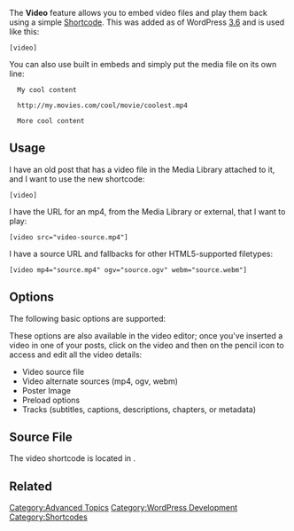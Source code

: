 {{Languages|
{{en|Video Shortcode}}
{{it|Shortcode Video}}
{{ja|Video Shortcode}}
}}

The '''Video''' feature allows you to embed video files and play them back using a simple [[Shortcode]]. This was added as of WordPress [[Version 3.6|3.6]] and is used like this:

 [video]

You can also use built in embeds and simply put the media file on its own line:

<pre>
  My cool content

  http://my.movies.com/cool/movie/coolest.mp4

  More cool content
</pre>

== Usage ==

I have an old post that has a video file in the Media Library attached to it, and I want to use the new shortcode: 

 [video]

I have the URL for an mp4, from the Media Library or external, that I want to play: 

 [video src="video-source.mp4"]

I have a source URL and fallbacks for other HTML5-supported filetypes:

 [video mp4="source.mp4" ogv="source.ogv" webm="source.webm"]

== Options ==

The following basic options are supported:

{{Parameter|src|string|The source of your video file. If not included it will auto-populate with the first video file attached to the post. You can use the following options to define specific filetypes, allowing for graceful fallbacks:<ul><li> 'mp4', 'm4v', 'webm', 'ogv', 'wmv', 'flv'</li></ul>|optional|First video file attached to the post}}

{{Parameter|poster|string|Defines image to show as placeholder before the media plays.|optional}}

{{Parameter|loop|string|Allows for the looping of media. Defaults to "off".<ul><li> "off" - ("default") does not loop the media</li><li> "on" - media will loop to beginning when finished and automatically continue playing</li></ul>|optional|"off"}}

{{Parameter|autoplay|string|Causes the media to automatically play as soon as the media file is ready. Defaults to "off".
<ul><li> "off" - ("default") does not automatically play the media</li><li>"on" - Media will play as soon as the media is ready</li></ul>|optional|"off"}}

{{Parameter|preload|string|Specifies if and how the video should be loaded when the page loads. Defaults to "metadata".<ul><li>"metadata" - ("default") only metadata should be loaded when the page loads</li><li>"none" - the video should not be loaded when the page loads</li><li>"auto" - the video should be loaded entirely when the page loads</li></ul>|optional|"metadata"}}

{{Parameter|height|integer|Defines height of the media. Value is automatically detected on file upload. |required|[Media file height]}}

{{Parameter|width|integer|Defines width of the media. Value is automatically detected on file upload. Note that the theme's content_width sets the maximum width. |required|[Media file width]}}

These options are also available in the video editor; once you've inserted a video in one of your posts, click on the video and then on the pencil icon to access and edit all the video details:

<ul>
<li>Video source file</li>
<li>Video alternate sources (mp4, ogv, webm)</li>
<li>Poster Image</li>
<li>Preload options</li>
<li>Tracks (subtitles, captions, descriptions, chapters, or metadata)</li>
</ul>

== Source File ==

The video shortcode is located in {{Trac|wp-includes/media.php}}.

== Related ==

{{Shortcodes}}

[[Category:Advanced Topics]]
[[Category:WordPress Development]]
[[Category:Shortcodes]]